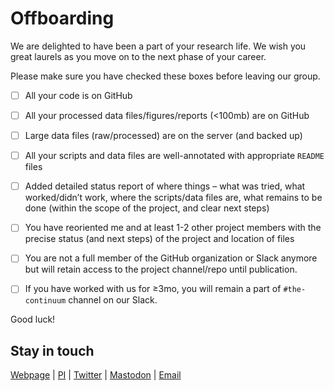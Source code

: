 # Offboarding

We are delighted to have been a part of your research life. We wish you great laurels as you move on to the next phase of your career.

Please make sure you have checked these boxes before leaving our group.

-   [ ] All your code is on GitHub

-   [ ] All your processed data files/figures/reports (\<100mb) are on GitHub

-   [ ] Large data files (raw/processed) are on the server (and backed up)

-   [ ] All your scripts and data files are well-annotated with appropriate `README` files

-   [ ] Added detailed status report of where things -- what was tried, what worked/didn't work, where the scripts/data files are, what remains to be done (within the scope of the project, and clear next steps)

-   [ ] You have reoriented me and at least 1-2 other project members with the precise status (and next steps) of the project and location of files

-   [ ] You are not a full member of the GitHub organization or Slack anymore but will retain access to the project channel/repo until publication.

-   [ ] If you have worked with us for ≥3mo, you will remain a part of `#the-continuum` channel on our Slack.

Good luck! 

## Stay in touch
[Webpage](https://jravilab.github.io) | [PI](https://jravilab.github.io/#about) | [Twitter](https://twitter.com/jravilab) | [Mastodon](https://genomic.social/@jravilab) | [Email](mailto:janani.ravi@cuanschutz.edu)


